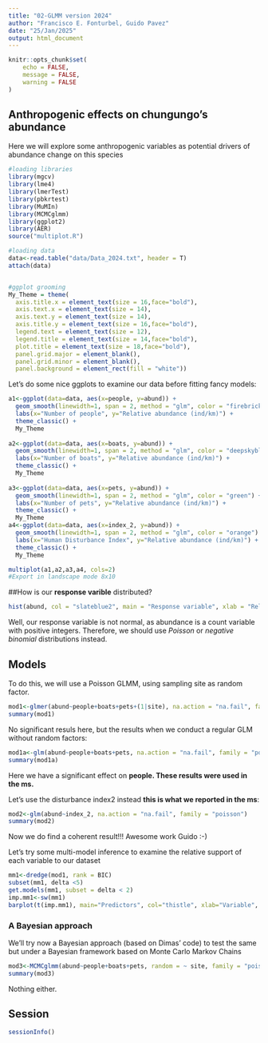 ```yaml
---
title: "02-GLMM version 2024"
author: "Francisco E. Fonturbel, Guido Pavez"
date: "25/Jan/2025"
output: html_document
---
```


```r
knitr::opts_chunk$set(
	echo = FALSE,
	message = FALSE,
	warning = FALSE
)
```

## Anthropogenic effects on chungungo's abundance

Here we will explore some anthropogenic variables as potential drivers of abundance change on this species

```r
#loading libraries
library(mgcv)
library(lme4)
library(lmerTest)
library(pbkrtest)
library(MuMIn)
library(MCMCglmm)
library(ggplot2)
library(AER)
source("multiplot.R")

#loading data
data<-read.table("data/Data_2024.txt", header = T)
attach(data)


#ggplot grooming
My_Theme = theme(
  axis.title.x = element_text(size = 16,face="bold"),
  axis.text.x = element_text(size = 14),
  axis.text.y = element_text(size = 14),
  axis.title.y = element_text(size = 16,face="bold"),
  legend.text = element_text(size = 12),
  legend.title = element_text(size = 14,face="bold"),
  plot.title = element_text(size = 18,face="bold"),
  panel.grid.major = element_blank(),
  panel.grid.minor = element_blank(),
  panel.background = element_rect(fill = "white"))
```

Let's do some nice ggplots to examine our data before fitting fancy models:

```r
a1<-ggplot(data=data, aes(x=people, y=abund)) +
  geom_smooth(linewidth=1, span = 2, method = "glm", color = "firebrick1") +
  labs(x="Number of people", y="Relative abundance (ind/km)") +
  theme_classic() +
  My_Theme
  
a2<-ggplot(data=data, aes(x=boats, y=abund)) +
  geom_smooth(linewidth=1, span = 2, method = "glm", color = "deepskyblue") +
  labs(x="Number of boats", y="Relative abundance (ind/km)") +
  theme_classic() +
  My_Theme
  
a3<-ggplot(data=data, aes(x=pets, y=abund)) +
  geom_smooth(linewidth=1, span = 2, method = "glm", color = "green") +
  labs(x="Number of pets", y="Relative abundance (ind/km)") +
  theme_classic() +
  My_Theme
a4<-ggplot(data=data, aes(x=index_2, y=abund)) +
  geom_smooth(linewidth=1, span = 2, method = "glm", color = "orange") +
  labs(x="Human Disturbance Index", y="Relative abundance (ind/km)") +
  theme_classic() +
  My_Theme

multiplot(a1,a2,a3,a4, cols=2)
#Export in landscape mode 8x10
```

##How is our **response varible** distributed?

```r
hist(abund, col = "slateblue2", main = "Response variable", xlab = "Relative abundance", ylab = "Frequency")
```

Well, our response variable is not normal, as abundance is a count variable with positive integers. Therefore, we should use _Poisson_ or _negative binomial_ distributions instead.

## Models

To do this, we will use a Poisson GLMM, using sampling site as random factor.

```r
mod1<-glmer(abund~people+boats+pets+(1|site), na.action = "na.fail", family = "poisson")
summary(mod1)
```

No significant resuls here, but the results when we conduct a regular GLM without random factors:

```r
mod1a<-glm(abund~people+boats+pets, na.action = "na.fail", family = "poisson")
summary(mod1a)
```

Here we have a significant effect on **people. These results were used in the ms.**


Let's use the disturbance index2 instead **this is what we reported in the ms**:

```r
mod2<-glm(abund~index_2, na.action = "na.fail", family = "poisson")
summary(mod2)
```

Now we do find a coherent result!!! Awesome work Guido :-)


Let's try some multi-model inference to examine the relative support of each variable to our dataset


```r
mm1<-dredge(mod1, rank = BIC)
subset(mm1, delta <5)
get.models(mm1, subset = delta < 2)
imp.mm1<-sw(mm1)
barplot(t(imp.mm1), main="Predictors", col="thistle", xlab="Variable", ylab="Relative support")
```


### A Bayesian approach

We'll try now a Bayesian approach (based on Dimas' code) to test the same but under a Bayesian framework based on Monte Carlo Markov Chains

```r
mod3<-MCMCglmm(abund~people+boats+pets, random = ~ site, family = "poisson", data=data, verbose = FALSE)
summary(mod3)
```

Nothing either.

## Session

```r
sessionInfo()
```